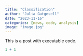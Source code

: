 ```yaml
---
title: "Classification"
author: "Julia Gutgesell"
date: "2023-11-16"
categories: [news, code, analysis]
image: "image.jpg"
---
```


This is a post with executable code.

```r
1 + 1
```
